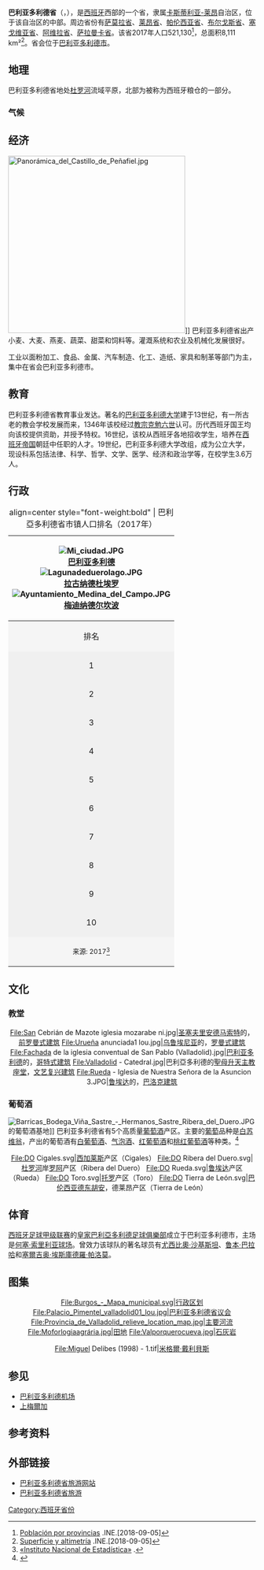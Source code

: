{{NoteTA
|G1=Spain Places
|G2=Popes
|1=zh-hans:皇家巴利亚多利德足球俱乐部;zh-hant:皇家巴利亞多利德足球俱樂部;zh-hk:皇家華拉度列足球會;zh-tw:皇家瓦拉多利德足球俱樂部;zh-mo:皇家華拉度列足球會;
}}
{{Infobox Province Spain
| name                    = 巴利亚多利德省
| native_name             = Provincia de Valladolid
| image_skyline           =
| image_alt               =
| image_caption           =
| image_flag              = Bandera de la provincia de Valladolid.svg
| image_shield            = Va-dip.svg
| motto                   =
| anthem                  =
| image_map               = Valladolid in Spain.svg
| coordinates             = {{coord|41|35|N|4|40|W|region:ES_type:adm2nd_source:GNS-enwiki|display=inline,title}}
| autonomous_community    = [[File:Flag_of_Castile_and_León.svg|border]] [[卡斯蒂利亚-莱昂|卡斯蒂利亚-莱昂]]
| capital                 = [[File:Bandera_valladolid.svg|border]] [[巴利亚多利德市|巴利亚多利德市]]
| government_type         = 巴利亚多利德省代表团
| president               = 
| president_party         =
| area_total_km2          = 8110
| area_rank               = 28
| area_percent            = 1.61
| elevation_m             =
| language                = [[西班牙语|西班牙语]]
| population_total        = 521130 
| population_as_of        = 2017
| population_rank         = 29
| population_demonym      = {{lang-es|link=no|Vallisoletano/a}}
| population_percent      = 1.14
| website                 = [http://www.diputaciondevalladolid.es diputaciondevalladolid.es]
}}
'''巴利亚多利德省'''（{{lang-es|Provincia de Valladolid}}，{{IPA-es|baʎaðoˈlið|lang|Valladolid.ogg}}），是[[西班牙|西班牙]]西部的一个省，隶属[[卡斯蒂利亚-莱昂|卡斯蒂利亚-莱昂]]自治区，位于该自治区的中部。周边省份有[[萨莫拉省|萨莫拉省]]、[[莱昂省_(西班牙)|莱昂省]]、[[帕伦西亚省|帕伦西亚省]]、[[布尔戈斯省|布尔戈斯省]]、[[塞戈维亚省|塞戈维亚省]]、[[阿维拉省|阿维拉省]]、[[萨拉曼卡省|萨拉曼卡省]]。该省2017年人口521,130<ref>[http://www.ine.es/jaxiT3/Datos.htm?t=2852 Población por provincias] {{Wayback|url=http://www.ine.es/jaxiT3/Datos.htm?t=2852 |date=20180824011226 }}.INE.[2018-09-05]</ref>，总面积8,111 km²<ref>[http://www.ine.es/inebaseweb/pdfDispacher.do?td=154090&L=0 Superficie y altimetría] {{Wayback|url=http://www.ine.es/inebaseweb/pdfDispacher.do?td=154090&L=0 |date=20180912121137 }}.INE.[2018-09-05]</ref>。省会位于[[巴利亚多利德市|巴利亚多利德市]]。

== 地理 ==
巴利亚多利德省地处[[杜罗河|杜罗河]]流域平原，北部为被称为西班牙粮仓{{Tsl|es|Tierra de Campos|坎波斯平原}}的一部分。
===气候===
<div style="width:82%;">
{{Weather box
|location = 巴利亞多利德省1971-2010年
|metric first = yes
|single line = yes
|Jan record high C = 17.0
|Feb record high C = 23.6
|Mar record high C = 24.6
|Apr record high C = 29.2
|May record high C = 33.0
|Jun record high C = 37.0
|Jul record high C = 39.4
|Aug record high C = 38.6
|Sep record high C = 37.6
|Oct record high C = 29.0
|Nov record high C = 23.2
|Dec record high C = 19.8
|Jan high C = 7.4
|Feb high C = 10.3
|Mar high C = 13.4
|Apr high C = 14.8
|May high C = 18.7
|Jun high C = 23.9
|Jul high C = 28.5
|Aug high C = 28.2
|Sep high C = 24.2
|Oct high C = 17.6
|Nov high C = 11.8
|Dec high C = 8.1
|year high C = 17.2
|Jan mean C = 3.1
|Feb mean C = 5.1
|Mar mean C = 7.2
|Apr mean C = 8.7
|May mean C = 12.3
|Jun mean C = 16.6
|Jul mean C = 20.1
|Aug mean C = 20.1
|Sep mean C = 17.0
|Oct mean C = 11.8
|Nov mean C = 6.9
|Dec mean C = 4.2
|year mean C = 11.1
|Jan low C = −1.2
|Feb low C = −0.1
|Mar low C = 1.0
|Apr low C = 2.6
|May low C = 5.8
|Jun low C = 9.2
|Jul low C = 11.7
|Aug low C = 12.0
|Sep low C = 9.8
|Oct low C = 6.0
|Nov low C = 2.1
|Dec low C = 0.2
|year low C = 4.9
|Jan record low C = −18.8
|Feb record low C = −16.0
|Mar record low C = −12.4
|Apr record low C = −6.5
|May record low C = −5.4
|Jun record low C = −0.5
|Jul record low C = 2.4
|Aug record low C = 2.4
|Sep record low C = −0.4
|Oct record low C = −5.6
|Nov record low C = −9.2
|Dec record low C = −12.6
|precipitation colour = green
|Jan precipitation mm = 42
|Feb precipitation mm = 33
|Mar precipitation mm = 23
|Apr precipitation mm = 48
|May precipitation mm = 54
|Jun precipitation mm = 35
|Jul precipitation mm = 19
|Aug precipitation mm = 19
|Sep precipitation mm = 30
|Oct precipitation mm = 45
|Nov precipitation mm = 48
|Dec precipitation mm = 55
|year precipitation mm = 455
|Jan humidity = 86
|Feb humidity = 76
|Mar humidity = 66
|Apr humidity = 66
|May humidity = 65
|Jun humidity = 58
|Jul humidity = 49
|Aug humidity = 51
|Sep humidity = 58
|Oct humidity = 72
|Nov humidity = 81
|Dec humidity = 87
|year humidity = 68
|Jan precipitation days = 7
|Feb precipitation days = 6
|Mar precipitation days = 5
|Apr precipitation days = 8
|May precipitation days = 9
|Jun precipitation days = 5
|Jul precipitation days = 3
|Aug precipitation days = 3
|Sep precipitation days = 4
|Oct precipitation days = 7
|Nov precipitation days = 7
|Dec precipitation days = 8
|year precipitation days = 71
|unit precipitation days = 1.0 mm
|Jan sun = 120
|Feb sun = 155
|Mar sun = 203
|Apr sun = 220
|May sun = 264
|Jun sun = 313
|Jul sun = 361
|Aug sun = 340
|Sep sun = 245
|Oct sun = 196
|Nov sun = 136
|Dec sun = 98
|year sun = 2645
|source 1 =Agencia Estatal de Meteorología (1971–2000年)<ref name = AEM>{{cite web
  |url=http://www.aemet.es/es/serviciosclimaticos/datosclimatologicos/valoresclimatologicos?l=2539&k=cle
  |title=Valores climatológicos normales. Valladolid Aeropuerto
  |publisher=Agencia Estatal de Meteorología
  |accessdate=2012-09-22
  |archive-date=2020-09-23
  |archive-url=https://web.archive.org/web/20200923232319/http://www.aemet.es/es/serviciosclimaticos/datosclimatologicos/valoresclimatologicos?l=2539&k=cle
  |dead-url=no
  }}</ref>
|source 2 = Agencia Estatal de Meteorología (1938–2012年极端数据)<ref name = extremes>{{cite web
  |url=http://www.aemet.es/es/serviciosclimaticos/datosclimatologicos/efemerides_extremos?w=0&k=cle&datos=det&l=2539
  |title=Valores extremos. Valladolid Aeropuerto
  |publisher=Agencia Estatal de Meteorología
  |accessdate=2012-09-22
  |archive-url=https://web.archive.org/web/20131215190816/http://www.aemet.es/es/serviciosclimaticos/datosclimatologicos/efemerides_extremos?w=0&k=cle&datos=det&l=2539
  |archive-date=2013-12-15
  |dead-url=yes
  }}</ref>
|date=September 2012}}
</div>

== 经济 ==
[[File:Panorámica_del_Castillo_de_Peñafiel.jpg|360px]]]]
巴利亚多利德省出产小麦、大麦、燕麦、蔬菜、甜菜和饲料等。灌溉系统和农业及机械化发展很好。

工业以面粉加工、食品、金属、汽车制造、化工、造纸、家具和制革等部门为主，集中在省会巴利亚多利德市。

== 教育 ==
巴利亚多利德省教育事业发达。著名的[[巴利亚多利德大学|巴利亚多利德大学]]建于13世纪，有一所古老的教会学校发展而来，1346年该校经过[[教宗克勉六世|教宗克勉六世]]认可。历代西班牙国王均向该校提供资助，并授予特权。16世纪，该校从西班牙各地招收学生，培养在[[西班牙帝国|西班牙帝国]]朝廷中任职的人才。19世纪，巴利亚多利德大学改组，成为公立大学，现设科系包括法律、科学、哲学、文学、医学、经济和政治学等，在校学生3.6万人。

==行政==
{{clear}}
{| class="infobox" style="text-align:center; width:97%; margin-right:10px; font-size:90%"
|+ align=center style="font-weight:bold" | 巴利亞多利德省市镇人口排名（2017年）
|-
! rowspan=12 |
[[File:Mi_ciudad.JPG|border]]<br />[[巴利亚多利德|巴利亚多利德]]<br />[[File:Lagunadeduerolago.JPG|border]]<br />[[拉古纳德杜埃罗|拉古纳德杜埃罗]]<br />[[File:Ayuntamiento_Medina_del_Campo.JPG|border]]<br />[[梅迪纳德尔坎波|梅迪纳德尔坎波]]<br />
|-
! align=center style="background:#f5f5f5;" | 排名
! align=center style="background:#f5f5f5;" | 市镇
! align=center style="background:#f5f5f5;" | 人口
! align=center style="background:#f5f5f5;" | 排名
! align=center style="background:#f5f5f5;" | 市镇
! align=center style="background:#f5f5f5;" | 人口
! rowspan=12 |
[[File:Misión_en_Arroyo_La_Flecha_4.jpg|border]]<br />[[阿罗约德莱恩科缅达|阿罗约德莱恩科缅达]]<br />[[File:Cisterniganevada.JPG|border]]<br />[[西斯特尔尼加|西斯特尔尼加]]<br />[[File:SP33_A_View_of_Tordisillas_Spain_21_09_2012.JPG|border]]<br />[[托尔德西利亚斯|托尔德西利亚斯]]<br />
|-
| align=center style="background:#f0f0f0;" | 1 ||align=left | '''[[巴利亚多利德|巴利亚多利德]]''' ||299 715|| align=center style="background:#f0f0f0;" | 11 ||align=left | '''[[西曼卡斯|西曼卡斯]]''' || 5267
|-
| align=center style="background:#f0f0f0;" | 2 ||align=left | '''[[拉古纳德杜埃罗|拉古纳德杜埃罗]]'''||22 691|| align=center style="background:#f0f0f0;" | 12 ||align=left | '''[[佩尼亚菲耶尔|佩尼亚菲耶尔]]''' || 5201
|-
| align=center style="background:#f0f0f0;" | 3 ||align=left | '''[[梅迪纳德尔坎波|梅迪纳德尔坎波]]''' || 20 679 || align=center style="background:#f0f0f0;" | 13 || align=left | '''[[西加莱斯|西加莱斯]]''' || 5067
|-
| align=center style="background:#f0f0f0;" | 4 ||align=left | '''[[阿罗约德莱恩科缅达|阿罗约德莱恩科缅达]]''' || 19 421 || align=center style="background:#f0f0f0;" | 14 ||align=left | '''[[梅迪纳德里奥塞科|梅迪纳德里奥塞科]]''' || 4770
|-
| align=center style="background:#f0f0f0;" | 5 ||align=left | '''[[西斯特尔尼加|西斯特尔尼加]]'''|| 8984 || align=center style="background:#f0f0f0;" | 15 ||align=left | '''[[桑托韦尼亚德皮苏埃尔加|桑托韦尼亚德皮苏埃尔加]]''' || 4298
|-
| align=center style="background:#f0f0f0;" | 6 ||align=left | '''[[托德西利亚斯|托德西利亚斯]]''' || 8858 || align=center style="background:#f0f0f0;" | 16 ||align=left | '''[[博埃西略|博埃西略]]''' || 4104
|-
| align=center style="background:#f0f0f0;" | 7 ||align=left | '''[[图德拉德杜埃罗|图德拉德杜埃罗]]''' || 8551  || align=center style="background:#f0f0f0;" | 17 ||align=left | '''[[雷内多德埃斯格瓦|雷内多德埃斯格瓦]]''' || 3724
|-
| align=center style="background:#f0f0f0;" | 8 ||align=left | '''[[伊斯卡尔|伊斯卡尔]]''' || 6420 || align=center style="background:#f0f0f0;" | 18 || align=left | '''[[卡韦松德皮苏埃尔加|卡韦松德皮苏埃尔加]]''' || 3678
|-
| align=center style="background:#f0f0f0;" | 9 ||align=left | '''[[萨拉坦|萨拉坦]]''' || 6201 || align=center style="background:#f0f0f0;" | 19 ||align=left | '''[[奥尔梅多_(巴利亚多利德省)|奥尔梅多]]''' || 3666
|-
| align=center style="background:#f0f0f0;" | 10 ||align=left | '''[[阿尔德亚迈奥尔德圣马尔廷|阿尔德亚迈奥尔德圣马尔廷]]''' || 5292 || align=center style="background:#f0f0f0;" | 20 ||align=left | '''[[佩德拉哈斯德圣埃斯特万|佩德拉哈斯德圣埃斯特万]]''' || 3342
|-
| colspan="11" align=center style="background:#f5f5f5;" |<small>来源: {{tsl|es|Instituto Nacional de Estadística (España)|INE }}2017<ref>[http://www.ine.es/ «Instituto Nacional de Estadística»] {{Wayback|url=http://www.ine.es/ |date=20170726093333 }}.</ref></small>
|}
{{clear}}

==文化==
===教堂===
<center><gallery>
File:San Cebrián de Mazote iglesia mozarabe ni.jpg|[[圣塞夫里安德马索特|圣塞夫里安德马索特]]的{{tsl|es|Iglesia de San Cipriano (San Cebrián de Mazote)|圣西普里亚诺教堂}}，[[前罗曼式建筑|前罗曼式建筑]]
File:Urueña anunciada1 lou.jpg|[[乌鲁埃尼亚|乌鲁埃尼亚]]的{{tsl|es|Iglesia de Nuestra Señora de la Anunciada (Urueña)|圣母升天教堂 (乌鲁埃尼亚)|圣母升天教堂}}，[[罗曼式建筑|罗曼式建筑]]
File:Fachada de la iglesia conventual de San Pablo (Valladolid).jpg|[[巴利亚多利德|巴利亚多利德]]的{{tsl|es|Iglesia conventual de San Pablo (Valladolid)|圣巴勃罗教堂 (巴利亚多利德)|圣巴勃罗教堂}}，[[哥特式建筑|哥特式建筑]]
File:Valladolid - Catedral.jpg|巴利亞多利德的[[聖母升天主教座堂_(巴利亞多利德)|聖母升天主教座堂]]，[[文艺复兴建筑|文艺复兴建筑]]
File:Rueda - Iglesia de Nuestra Señora de la Asuncion 3.JPG|[[鲁埃达|鲁埃达]]的{{tsl|es|Iglesia de Nuestra Señora de la Asunción (Rueda)|圣母升天教堂 (鲁埃达)|圣母升天教堂}}，[[巴洛克建筑|巴洛克建筑]]
</gallery></center>
===葡萄酒===
[[File:Barricas_Bodega_Viña_Sastre_-_Hermanos_Sastre_Ribera_del_Duero.JPG|thumb]]的葡萄酒基地]]
巴利亚多利德省有5个高质量[[葡萄酒|葡萄酒]]产区。主要的[[葡萄|葡萄]]品种是[[白苏维翁|白苏维翁]]，产出的葡萄酒有[[白葡萄酒|白葡萄酒]]、[[气泡酒|气泡酒]]、[[红葡萄酒|红葡萄酒]]和[[桃红葡萄酒|桃红葡萄酒]]等种类。<ref>{{Cite web |url=https://web.archive.org/web/20181001041315/http://lvyou168.cn/valladolid/wine_tourism.html |title=葡萄酒之旅 |accessdate=2018-10-01 |publisher=China Business Network |language=zh-cn}}</ref>
<center>
<gallery>
File:DO Cigales.svg|[[西加莱斯|西加莱斯]]产区（Cigales）
File:DO Ribera del Duero.svg|[[杜罗河|杜罗河]]岸[[罗阿_(布尔戈斯省)|罗阿]]产区（Ribera del Duero）
File:DO Rueda.svg|[[鲁埃达|鲁埃达]]产区（Rueda）
File:DO Toro.svg|[[托罗_(萨莫拉省)|托罗]]产区（Toro）
File:DO Tierra de León.svg|[[巴伦西亚德东胡安|巴伦西亚德东胡安]]，德莱昂产区（Tierra de León）
</gallery></center>

==体育==
[[西班牙足球甲级联赛|西班牙足球甲级联赛]]的[[皇家巴利亞多利德足球俱樂部|皇家巴利亞多利德足球俱樂部]]成立于巴利亚多利德市，主场是[[何塞·索里利亚球场|何塞·索里利亚球场]]。曾效力该球队的著名球员有[[尤西比奧·沙基斯坦|尤西比奧·沙基斯坦]]、[[鲁本·巴拉哈|鲁本·巴拉哈]]和[[塞爾吉奥·埃斯庫德羅·帕洛莫|塞爾吉奥·埃斯庫德羅·帕洛莫]]。

==图集==
<center>
<gallery>
File:Burgos_-_Mapa_municipal.svg|行政区划
File:Palacio_Pimentel_valladolid01_lou.jpg|巴利亚多利德省议会
File:Provincia_de_Valladolid_relieve_location_map.jpg|主要河流
File:Moforlogiaagrária.jpg|田地
File:Valporquerocueva.jpg|[[石灰岩|石灰岩]]

File:Miguel Delibes (1998) - 1.tif|[[米格爾·戴利貝斯|米格爾·戴利貝斯]]
</gallery>
</center>

==参见==
*[[巴利亚多利德机场|巴利亚多利德机场]]
*[[上梅尔加|上梅爾加]]

==参考资料==
{{reflist}}
{{Commons category|Province of Valladolid}}

==外部链接==
*[http://www.provinciadevalladolid.com/ 巴利亚多利德省旅游网站] {{Wayback|url=http://www.provinciadevalladolid.com/ |date=20141219001314 }}
*[https://web.archive.org/web/20181001041658/http://lvyou168.cn/valladolid/ 巴利亚多利德省旅游]{{zh}}
{{西班牙省份}}
{{Portal bar|西班牙}}
[[Category:西班牙省份|Category:西班牙省份]]